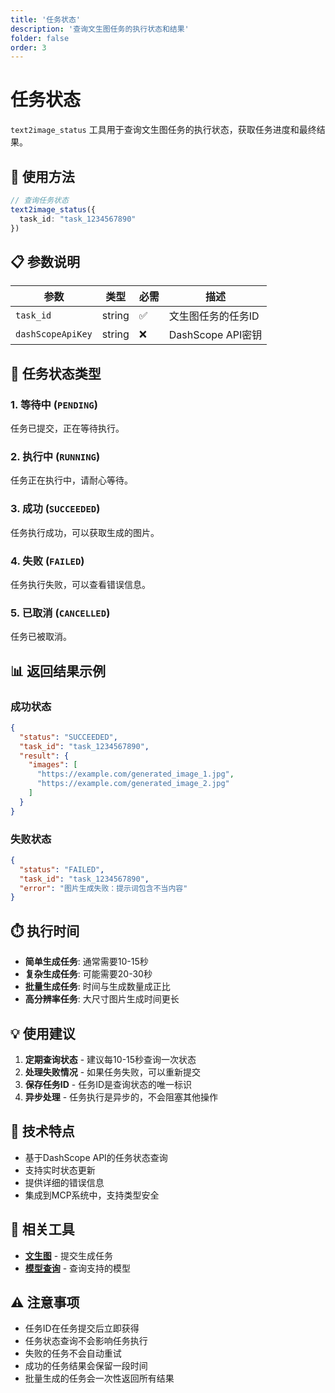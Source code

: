 ```yaml
---
title: '任务状态'
description: '查询文生图任务的执行状态和结果'
folder: false
order: 3
---
```


# 任务状态


`text2image_status` 工具用于查询文生图任务的执行状态，获取任务进度和最终结果。

## 🚀 使用方法

```typescript
// 查询任务状态
text2image_status({
  task_id: "task_1234567890"
})
```

## 📋 参数说明

| 参数 | 类型 | 必需 | 描述 |
|------|------|------|------|
| `task_id` | string | ✅ | 文生图任务的任务ID |
| `dashScopeApiKey` | string | ❌ | DashScope API密钥 |

## 🔄 任务状态类型

### 1. 等待中 (`PENDING`)
任务已提交，正在等待执行。

### 2. 执行中 (`RUNNING`)
任务正在执行中，请耐心等待。

### 3. 成功 (`SUCCEEDED`)
任务执行成功，可以获取生成的图片。

### 4. 失败 (`FAILED`)
任务执行失败，可以查看错误信息。

### 5. 已取消 (`CANCELLED`)
任务已被取消。

## 📊 返回结果示例

### 成功状态
```json
{
  "status": "SUCCEEDED",
  "task_id": "task_1234567890",
  "result": {
    "images": [
      "https://example.com/generated_image_1.jpg",
      "https://example.com/generated_image_2.jpg"
    ]
  }
}
```

### 失败状态
```json
{
  "status": "FAILED",
  "task_id": "task_1234567890",
  "error": "图片生成失败：提示词包含不当内容"
}
```

## ⏱️ 执行时间

- **简单生成任务**: 通常需要10-15秒
- **复杂生成任务**: 可能需要20-30秒
- **批量生成任务**: 时间与生成数量成正比
- **高分辨率任务**: 大尺寸图片生成时间更长

## 💡 使用建议

1. **定期查询状态** - 建议每10-15秒查询一次状态
2. **处理失败情况** - 如果任务失败，可以重新提交
3. **保存任务ID** - 任务ID是查询状态的唯一标识
4. **异步处理** - 任务执行是异步的，不会阻塞其他操作

## 🔧 技术特点

- 基于DashScope API的任务状态查询
- 支持实时状态更新
- 提供详细的错误信息
- 集成到MCP系统中，支持类型安全

## 📖 相关工具

- **[文生图](./create.mdx)** - 提交生成任务
- **[模型查询](./models.mdx)** - 查询支持的模型

## ⚠️ 注意事项

- 任务ID在任务提交后立即获得
- 任务状态查询不会影响任务执行
- 失败的任务不会自动重试
- 成功的任务结果会保留一段时间
- 批量生成的任务会一次性返回所有结果
